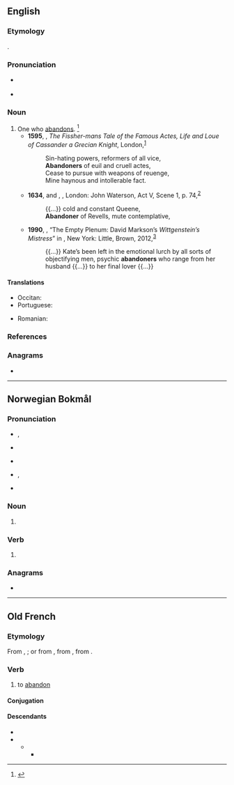 ==English==

===Etymology===
{{suffix|en|abandon|er|id2=agent noun}}.

===Pronunciation===
* {{a|GA}} {{IPA|en|/əˈbændənɚ/}}
* {{a|RP}} {{IPA|en|/əˈbændənə/}}

===Noun===
{{en-noun}}

# One who [[abandon]]s. {{defdate|Late 16<sup>th</sup> century.}}<ref name=SOED>{{R:SOED5|page=2}}</ref>
#* '''1595''', {{w|Francis Sabie}}, ''The Fissher-mans Tale of the Famous Actes, Life and Loue of Cassander a Grecian Knight'', London,<sup>[http://name.umdl.umich.edu/A11269.0001.001]</sup>
#*: Sin-hating powers, reformers of all vice,
#*: '''Abandoners''' of euil and cruell actes,
#*: Cease to pursue with weapons of reuenge,
#*: Mine haynous and intollerable fact.
#* '''1634''', {{w|John Fletcher (playwright)|John Fletcher}} and {{w|William Shakespeare}}, ''{{w|The Two Noble Kinsmen}}'', London: John Waterson, Act V, Scene 1, p. 74,<sup>[http://name.umdl.umich.edu/A00969.0001.001]</sup>
#*: {{...}} cold and constant Queene,
#*: '''Abandoner''' of Revells, mute contemplative,
#* '''1990''', {{w|David Foster Wallace}}, “The Empty Plenum: David Markson’s ''Wittgenstein’s Mistress''” in ''{{w|Both Flesh and Not}}'', New York: Little, Brown, 2012,<sup>[https://books.google.ca/books?id=HjnhLBWINqgC&printsec=frontcover]</sup>
#*: {{...}}  Kate’s been left in the emotional lurch by all sorts of objectifying men, psychic '''abandoners''' who range from her husband {{...}} to her final lover {{...}}

====Translations====
{{trans-top|one who abandons}}
* Occitan: {{t|oc|abandonaire}}
* Portuguese: {{t+|pt|abandonador|m}}
{{trans-mid}}
* Romanian: {{t|ro|abandonator}}
{{trans-bottom}}

===References===
<references/>

===Anagrams===
* {{anagrams|en|a=aabdennor|reabandon}}

----

==Norwegian Bokmål==

===Pronunciation===
* {{sense|noun}} {{IPA|nb|/abaŋˈdɔŋər/|/abanˈdɔŋər/}}, {{sense|verb}} {{IPA|nb|/abandɔˈneːr/}}
* {{sense|noun}} {{audio|nb|nb-abandoner.ogg|Audio}}
* {{sense|verb}} {{audio|nb|NB - Pronunciation of Norwegian Bokmål «abandoner».ogg|Audio}}
* {{sense|noun}} {{rhymes|nb|ər}}, {{sense|verb}} {{rhymes|nb|eːr}}
* {{hyphenation|nb|ab|an|do|ner}}

===Noun===
{{head|nb|noun form|g=m}}

# {{inflection of|nb|abandon||indefinite|p}}

===Verb===
{{head|nb|verb form}}

# {{imperative of|nb|abandonere}}

===Anagrams===
* {{anagrams|nb|banneorda}}

----

==Old French==

===Etymology===
From {{m|fro|abandon}}, {{m|fro|abandun}}; or from {{m|fro|[[à]] [[ban]] [[doner]]}}, from {{der|fro|frk|*bann}}, from {{der|fro|gem-pro|*bannaną}}.

===Verb===
{{head|fro|verb}}

# to [[abandon]]

====Conjugation====
{{fro-conj-er}}

====Descendants====
* {{desc|en|abandon|bor=1}}
* {{desc|frm|abandonner}}
** {{desc|fr|abandonner}}
*** {{desc|nb|abandonere|bor=1}}